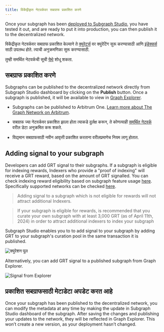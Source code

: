 ```yaml
---
title: विकेंद्रीकृत नेटवर्कवर सबग्राफ प्रकाशित करणे
---
```


Once your subgraph has been [deployed to Subgraph Studio](/deploying/deploying-a-subgraph-to-studio), you have tested it out, and are ready to put it into production, you can then publish it to the decentralized network.

विकेंद्रीकृत नेटवर्कवर सबग्राफ प्रकाशित केल्याने ते [क्युरेटर्स](/network/curating) वर क्युरेटिंग सुरू करण्यासाठी आणि [इंडेक्सर्स](/network/indexing) साठी उपलब्ध होते. त्याची अनुक्रमणिका सुरू करण्यासाठी.

<VideoEmbed youtube="satdwdbvzAQ" />

तुम्ही समर्थित नेटवर्कची सूची [येथे](/developing/supported-networks) शोधू शकता.

## सबग्राफ प्रकाशित करणे

Subgraphs can be published to the decentralized network directly from Subgraph Studio dashboard by clicking on the **Publish** button. Once a subgraph is published, it will be available to view in [Graph Explorer](https://thegraph.com/explorer/).

- Subgraphs can be published to Arbitrum One. [Learn more about The Graph Network on Arbitrum](/arbitrum/arbitrum-faq).

- सबग्राफ ज्या नेटवर्कवर प्रकाशित झाला होता त्याकडे दुर्लक्ष करून, ते कोणत्याही [समर्थित नेटवर्क](/developing/supported-networks) वरील डेटा अनुक्रमित करू शकते.

- विद्यमान सबग्राफसाठी नवीन आवृत्ती प्रकाशित करताना वरीलप्रमाणेच नियम लागू होतात.

## Adding signal to your subgraph

Developers can add GRT signal to their subgraphs. If a subgraph is eligible for indexing rewards, Indexers who provide a "proof of indexing" will receive a GRT reward, based on the amount of GRT signalled. You can check indexing reward eligibility based on subgraph feature usage [here](https://github.com/graphprotocol/indexer/blob/main/docs/feature-support-matrix.md). Specifically supported networks can be checked [here](/developing/supported-networks).

> Adding signal to a subgraph which is not eligible for rewards will not attract additional Indexers.

> If your subgraph is eligible for rewards, is recommended that you curate your own subgraph with at least 3,000 GRT (as of April 11th, 2024) in order to attract additional indexers to index your subgraph

Subgraph Studio enables you to to add signal to your subgraph by adding GRT to your subgraph's curation pool in the same transaction it is published.

![क्युरेशन पूल](/img/curate-own-subgraph-tx.png)

Alternatively, you can add GRT signal to a published subgraph from Graph Explorer.

![Signal from Explorer](/img/signal-from-explorer.png)

## प्रकाशित सबग्राफसाठी मेटाडेटा अपडेट करत आहे

Once your subgraph has been published to the decentralized network, you can modify the metadata at any time by making the update in Subgraph Studio dashboard of the subgraph. After saving the changes and publishing your updates to the network, they will be reflected in Graph Explorer. This won’t create a new version, as your deployment hasn’t changed.
